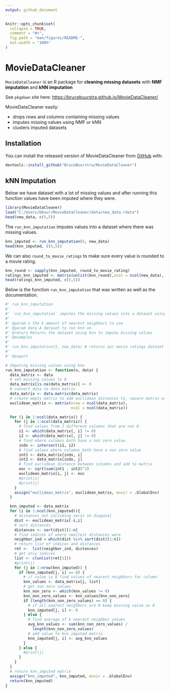 ```yaml
---
output: github_document
---
```


<!-- README.md is generated from README.Rmd. Please edit that file -->

```r
knitr::opts_chunk$set(
  collapse = TRUE,
  comment = "#>",
  fig.path = "man/figures/README-",
  out.width = "100%"
)
```

# MovieDataCleaner

<!-- badges: start -->
<!-- badges: end -->

`MovieDataCleaner` is an R package for **cleaning missing datasets** with **NMF imputation** and **kNN imputation**

See `pkgdown` site here: [https://brucebuurstra.github.io/MovieDataCleaner/](https://brucebuurstra.github.io/MovieDataCleaner/)

MovieDataCleaner easily:

- drops rows and columns containing missing values
- imputes missing values using NMF or kNN
- clusters imputed datasets

## Installation

You can install the released version of MovieDataCleaner from [GitHub](https://github.com) with:

``` r
devtools::install_github("BruceBuurstra/MovieDataCleaner")
```

## kNN Imputation

Below we have dataset with a lot of missing values and after running this function values have been imputed where they were.

```r
library(MovieDataCleaner)
load("C:/Users/bbuur/MovieDataCleaner/data/new_data.rdata")
head(new_data, c(5,5))
```

The `run_knn_imputation` imputes values into a dataset where there was missing values. 

```r
knn_imputed <- run_knn_imputation(5, new_data)
head(knn_imputed, c(5,5))
```

We can also `round_to_movie_ratings` to make sure every value is rounded to a movie rating.

```r
knn_round <- sapply(knn_imputed, round_to_movie_rating)
ratings_knn_imputed <- matrix(unlist(knn_round),ncol = ncol(new_data), byrow = FALSE)
head(ratings_knn_imputed, c(5,5))
```

Below is the function `run_knn_imputation` that was written as well as the documentation.

```r
#' run_knn_imputation
#'
#' `run_knn_imputation` imputes the missing values into a dataset using knn
#'
#' @param n the k amount of nearest neighbors to use
#' @param data A dataset to run knn on
#' @return Returns the dataset using knn to impute missing values
#' @examples
#'
#' run_knn_imputation(5, new_data) # returns our movie ratings dataset with missing values imputed from using knn of 5
#'
#' @export

# Imputing missing values using knn
run_knn_imputation <- function(n, data) {
  data_matrix <- data
  # set missing values to 0
  data_matrix[is.na(data_matrix)] <- 0
  # convert data to data matrix
  data_matrix <- data.matrix(data_matrix)
  # create empty matrix to add euclidean distances to, square matrix with dimensions of the amount of columns from data
  euclidean_matrix <- matrix(nrow = ncol(data_matrix),
                             ncol = ncol(data_matrix))

  for (i in 1:ncol(data_matrix)) {
    for (j in 1:ncol(data_matrix)) {
      # find values from 2 different columns that are not 0
      i1 <- which(data_matrix[, i] != 0)
      i2 <- which(data_matrix[, j] != 0)
      # find where columns both have a non zero value
      indx <- intersect(i1, i2)
      # find values where columns both have a non zero value
      int1 <- data_matrix[indx, i]
      int2 <- data_matrix[indx, j]
      # find euclidean distance between columns and add to matrix
      euc <- sqrt(sum(int1 - int2)^2)
      euclidean_matrix[i, j] <- euc
      #print(i)
      #print(j)
    }
    assign("euclidean_matrix", euclidean_matrix, envir = .GlobalEnv)
  }

  knn_imputed <- data_matrix
  for (i in 1:ncol(knn_imputed)){
    # distances not including zeros on diagonal
    dist <- euclidean_matrix[-i,i]
    # sort distances
    distances <- sort(dist)[1:n]
    # find indices of where smallest distances were
    neighbor_ind = which(dist %in% sort(dist)[1:n])
    # return list of indices and distances
    ret <-  list(neighbor_ind, distances)
    # get only indices
    list <- c(unlist(ret[1]))
    #print(i)
    for (j in 1:nrow(knn_imputed)) {
      if (knn_imputed[j, i] == 0) {
        # if value is 0 find values of nearest neighbors for column
        knn_values <- data_matrix[j, list]
        # get non zero values
        knn_non_zero <- which(knn_values != 0)
        knn_non_zero_values <- knn_values[knn_non_zero]
        if (length(knn_non_zero_values) == 0) {
          # if all nearest neighbors are 0 keep missing value as 0
          knn_imputed[j, i] <- 0
        } else {
          # find average of k nearest neighbor values
          avg_knn_values <- sum(knn_non_zero_values) /
            length(knn_non_zero_values)
          # add value to knn_imputed matrix
          knn_imputed[j, i] <- avg_knn_values
        }
      } else {
        #print(j)
      }
    }
  }
  # return knn_imputed matrix
  assign("knn_imputed", knn_imputed, envir = .GlobalEnv)
  return(knn_imputed)
}
```
